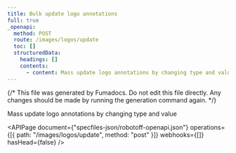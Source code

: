 ```yaml
---
title: Bulk update logo annotations
full: true
_openapi:
  method: POST
  route: /images/logos/update
  toc: []
  structuredData:
    headings: []
    contents:
      - content: Mass update logo annotations by changing type and value
---
```


{/* This file was generated by Fumadocs. Do not edit this file directly. Any changes should be made by running the generation command again. */}

Mass update logo annotations by changing type and value

<APIPage
  document={"specfiles-json/robotoff-openapi.json"}
  operations={[{ path: "/images/logos/update", method: "post" }]}
  webhooks={[]}
  hasHead={false}
/>
